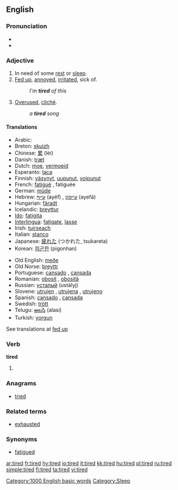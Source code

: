 ==English==

===Pronunciation===
*{{audio|en-us-tired.ogg|Audio (US)}}
*{{rhymes|aɪə(r)d}}

===Adjective===
{{en-adj}}

# In need of some [[rest]] or [[sleep]].
# [[fed up|Fed up]], [[annoyed]], [[irritated]], sick of.
#: ''I'm '''tired''' of this''
# [[overused|Overused]], [[cliché]].
#: ''a '''tired''' song''

====Translations====
{{trans-top|in need of rest or sleep}}
*Arabic: {{ARchar|[[متعب]]}} {{Unicode|(mútʕab)}}
*Breton: [[skuizh]]
*Chinese: [[累]] (lèi)
*Danish: [[træt]]
*Dutch: [[moe]], [[vermoeid]]
*Esperanto: [[laca]]
*Finnish: [[väsynyt]], [[uupunut]], [[voipunut]]
*French: [[fatigué]] {{m}}, fatiguée {{f}}
*German: [[müde]]
*Hebrew: [[עייף]] (ayéf) {{m}}, [[עייפה]] (ayefá) {{f}}
*Hungarian: [[fáradt]]
*Icelandic: [[þreyttur]]
*[[Ido]]: [[fatigita]]
*[[Interlingua]]: [[fatigate]], [[lasse]]
*Irish: [[tuirseach]]
*Italian: [[stanco]]
*Japanese: [[疲れた]] (つかれた, tsukareta)
*Korean: [[피곤한]] (pigonhan)
{{trans-mid}}
*Old English: [[meðe]]
*Old Norse: [[þreyttr]]
*Portuguese: [[cansado]] {{m}}, [[cansada]] {{f}}
*Romanian: [[obosit]] {{m}}, [[obosită]] {{f}}
*Russian: [[усталый]] (ustályj)
*Slovene: [[utrujen]] {{m}}, [[utrujena]] {{f}}, [[utrujeno]] {{n}}
*Spanish: [[cansado]] {{m}}, [[cansada]] {{f}}
*Swedish: [[trött]]
*Telugu: [[అలసి]] (alasi)
*Turkish: [[yorgun]]
{{trans-bottom}}

{{trans-top|fed up}}
See translations at [[fed up#Translations|fed up]]
{{trans-bottom}}

{{trans-top|overused}}
{{trans-mid}}
{{trans-bottom}}

===Verb===
'''tired'''

# {{past of|[[tire]]|lang=English}}

===Anagrams===
*[[tried]]

===Related terms===
*[[exhausted]]

===Synonyms===
*[[fatigued]]

[[Category:1000 English basic words]]
[[Category:Sleep]]

[[ar:tired]]
[[fr:tired]]
[[hy:tired]]
[[io:tired]]
[[it:tired]]
[[kk:tired]]
[[hu:tired]]
[[pl:tired]]
[[ru:tired]]
[[simple:tired]]
[[fi:tired]]
[[ta:tired]]
[[vi:tired]]